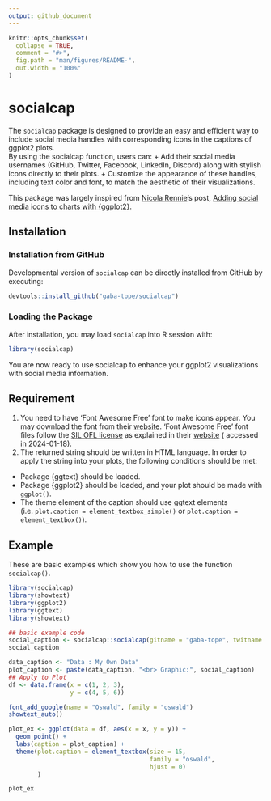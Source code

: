 ```yaml
---
output: github_document
---
```


<!-- README.md is generated from README.Rmd. Please edit that file -->

```r
knitr::opts_chunk$set(
  collapse = TRUE,
  comment = "#>",
  fig.path = "man/figures/README-",
  out.width = "100%"
)
```

# socialcap

<!-- badges: start -->
<!-- badges: end -->

The `socialcap` package is designed to provide an easy and efficient way to include social media handles with corresponding icons in the captions of ggplot2 plots. <br>
By using the socialcap function, users can:
+ Add their social media usernames (GitHub, Twitter, Facebook, LinkedIn, Discord) along with stylish icons directly to their plots.
+ Customize the appearance of these handles, including text color and font, to match the aesthetic of their visualizations.

This package was largely inspired from [Nicola Rennie](https://nrennie.rbind.io/)'s post, [Adding social media icons to charts with {ggplot2}](https://nrennie.rbind.io/blog/adding-social-media-icons-ggplot2/).

## Installation
### Installation from GitHub
Developmental version of `socialcap` can be directly installed from GitHub by executing:

``` r
devtools::install_github("gaba-tope/socialcap")
```
### Loading the Package
After installation, you may load `socialcap` into R session with:
``` r
library(socialcap)
```
You are now ready to use socialcap to enhance your ggplot2 visualizations with social media information.

## Requirement
1. You need to have 'Font Awesome Free' font to make icons appear. You may download the font from their [website](https://fontawesome.com/download). 'Font Awesome Free' font files follow the [SIL OFL license](https://openfontlicense.org/) as explained in their [website](https://fontawesome.com/license/free) ( accessed in 2024-01-18).
2. The returned string should be written in HTML language. In order to apply the string into your plots, the following conditions should be met:
  + Package {ggtext} should be loaded.
  + Package {ggplot2} should be loaded, and your plot should be made with `ggplot()`.
  + The theme element of the caption should use ggtext elements (i.e. `plot.caption = element_textbox_simple()` or `plot.caption = element_textbox()`).

## Example
These are basic examples which show you how to use the function `socialcap()`.

```r
library(socialcap)
library(showtext)
library(ggplot2)
library(ggtext)
library(showtext)

## basic example code
social_caption <- socialcap::socialcap(gitname = "gaba-tope", twitname = "@tope_ezia")
social_caption

data_caption <- "Data : My Own Data"
plot_caption <- paste(data_caption, "<br> Graphic:", social_caption)
## Apply to Plot
df <- data.frame(x = c(1, 2, 3),
                 y = c(4, 5, 6))

font_add_google(name = "Oswald", family = "oswald")
showtext_auto()

plot_ex <- ggplot(data = df, aes(x = x, y = y)) +
  geom_point() +
  labs(caption = plot_caption) +
  theme(plot.caption = element_textbox(size = 15,
                                       family = "oswald",
                                       hjust = 0)
        )

plot_ex
```
